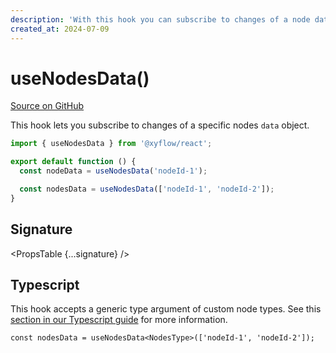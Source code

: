```yaml
---
description: 'With this hook you can subscribe to changes of a node data of a specific node.'
created_at: 2024-07-09
---
```



# useNodesData()

[Source on GitHub](https://github.com/xyflow/xyflow/blob/main/packages/react/src/hooks/useNodesData.ts)

This hook lets you subscribe to changes of a specific nodes `data` object.

```jsx
import { useNodesData } from '@xyflow/react';

export default function () {
  const nodeData = useNodesData('nodeId-1');

  const nodesData = useNodesData(['nodeId-1', 'nodeId-2']);
}
```

## Signature

<PropsTable {...signature} />

## Typescript

This hook accepts a generic type argument of custom node types. See this
[section in our Typescript guide](/learn/advanced-use/typescript#nodetype-edgetype-unions) for more information.

```tsx
const nodesData = useNodesData<NodesType>(['nodeId-1', 'nodeId-2']);
```
